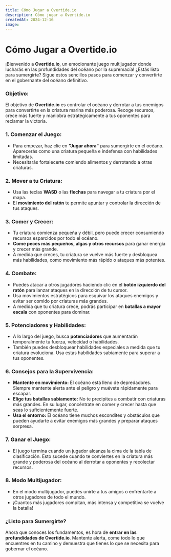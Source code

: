 ```yaml
---
title: Cómo Jugar a Overtide.io
description: Cómo jugar a Overtide.io
createdAt: 2024-12-16
image:
---
```


# Cómo Jugar a Overtide.io



¡Bienvenido a **Overtide.io**, un emocionante juego multijugador donde lucharás en las profundidades del océano por la supremacía! ¿Estás listo para sumergirte? Sigue estos sencillos pasos para comenzar y convertirte en el gobernante del océano definitivo.

### **Objetivo:**
El objetivo de **Overtide.io** es controlar el océano y derrotar a tus enemigos para convertirte en la criatura marina más poderosa. Recoge recursos, crece más fuerte y maniobra estratégicamente a tus oponentes para reclamar la victoria.

### **1. Comenzar el Juego:**
- Para empezar, haz clic en **"Jugar ahora"** para sumergirte en el océano. Aparecerás como una criatura pequeña e indefensa con habilidades limitadas.
- Necesitarás fortalecerte comiendo alimentos y derrotando a otras criaturas.

### **2. Mover a tu Criatura:**
- Usa las teclas **WASD** o las **flechas** para navegar a tu criatura por el mapa.
- El **movimiento del ratón** te permite apuntar y controlar la dirección de tus ataques.

### **3. Comer y Crecer:**
- Tu criatura comienza pequeña y débil, pero puede crecer consumiendo recursos esparcidos por todo el océano.
- **Come peces más pequeños, algas y otros recursos** para ganar energía y crecer más grande.
- A medida que creces, tu criatura se vuelve más fuerte y desbloquea más habilidades, como movimiento más rápido o ataques más potentes.

### **4. Combate:**
- Puedes atacar a otros jugadores haciendo clic en el **botón izquierdo del ratón** para lanzar ataques en la dirección de tu cursor.
- Usa movimientos estratégicos para esquivar los ataques enemigos y evitar ser comido por criaturas más grandes.
- A medida que tu criatura crece, podrás participar en **batallas a mayor escala** con oponentes para dominar.

### **5. Potenciadores y Habilidades:**
- A lo largo del juego, busca **potenciadores** que aumentarán temporalmente tu fuerza, velocidad o habilidades.
- También puedes desbloquear habilidades especiales a medida que tu criatura evoluciona. Usa estas habilidades sabiamente para superar a tus oponentes.

### **6. Consejos para la Supervivencia:**
- **Mantente en movimiento:** El océano está lleno de depredadores. Siempre mantente alerta ante el peligro y muévete rápidamente para escapar.
- **Elige tus batallas sabiamente:** No te precipites a combatir con criaturas más grandes. En su lugar, concéntrate en comer y crecer hasta que seas lo suficientemente fuerte.
- **Usa el entorno:** El océano tiene muchos escondites y obstáculos que pueden ayudarte a evitar enemigos más grandes y preparar ataques sorpresa.

### **7. Ganar el Juego:**
- El juego termina cuando un jugador alcanza la cima de la tabla de clasificación. Esto sucede cuando te conviertes en la criatura más grande y poderosa del océano al derrotar a oponentes y recolectar recursos.

### **8. Modo Multijugador:**
- En el modo multijugador, puedes unirte a tus amigos o enfrentarte a otros jugadores de todo el mundo.
- ¡Cuantos más jugadores compitan, más intensa y competitiva se vuelve la batalla!

### **¿Listo para Sumergirte?**
Ahora que conoces los fundamentos, es hora de **entrar en las profundidades de Overtide.io**. Mantente alerta, come todo lo que encuentres en tu camino y demuestra que tienes lo que se necesita para gobernar el océano.